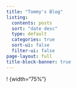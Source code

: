 ```yaml
---
title: "Tommy's Blog"
listing:
  contents: posts
  sort: "date desc"
  type: default
  categories: true
  sort-ui: false
  filter-ui: false
page-layout: full
title-block-banner: true
---
```

! [](./images/Images\AdobeStock_42161665.jpeg)
{width="75%"}


